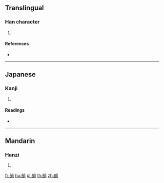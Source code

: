 {{character info/new}}
==Translingual==

===Han character===
{{Han char|rn=163|rad=邑|as=08|sn=15|four=|canj=YRRAU}}

# {{defn|Han|sort=邑08}}

====References====
* {{Han ref|kx=1273.271|dkj=39461|hdz=63776.050|uh=90F6|ud=37110}}

----

==Japanese==

===Kanji===
{{ja-kanji|grade=|rs=邑08}}

# {{alternative form of|部|lang=ja}}

====Readings====
* {{ja-readings|on=[[ぶ]] (bu), [[べ]] (be)|kun=}}

----

==Mandarin==

===Hanzi===
{{cmn-hanzi|pin=[[bù]] ([[bu4]]), [[dōu]] ([[dou1]])|wg=pu<sup>4</sup>, tou<sup>1</sup>}}

# {{defn|lang=cmn|sort=邑08}}

[[fr:郶]]
[[hu:郶]]
[[pl:郶]]
[[th:郶]]
[[zh:郶]]